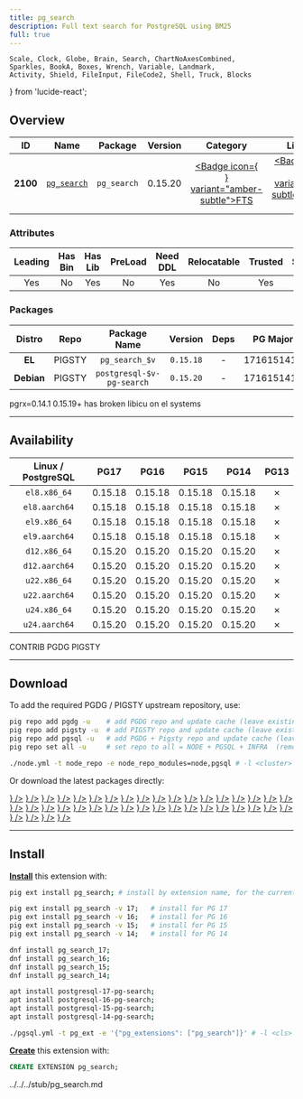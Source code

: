 ```yaml
---
title: pg_search
description: Full text search for PostgreSQL using BM25
full: true
---
```


    Scale, Clock, Globe, Brain, Search, ChartNoAxesCombined,
    Sparkles, BookA, Boxes, Wrench, Variable, Landmark,
    Activity, Shield, FileInput, FileCode2, Shell, Truck, Blocks
} from 'lucide-react';

## Overview

| <TooltipIconButton tooltip="Extension unique identifier" side="top">ID</TooltipIconButton> | <TooltipIconButton tooltip="Extension name" side="top">Name</TooltipIconButton> | <TooltipIconButton tooltip="Package name for installation" side="top">Package</TooltipIconButton> | <TooltipIconButton tooltip="Latest available extension version" side="top">Version</TooltipIconButton> | <TooltipIconButton tooltip="Extension category" side="top">Category</TooltipIconButton> | <TooltipIconButton tooltip="Open source license" side="top">License</TooltipIconButton> | <TooltipIconButton tooltip="Programming language" side="top">Lang</TooltipIconButton> |
|:--------:|:--------:|:----------:|:--------------:|:---------------------------------------:|:------------------------------------------------------:|:----:|
| **2100** | [`pg_search`](https://github.com/paradedb/paradedb/tree/dev/pg_search) | `pg_search` | 0.15.20 | <a href="/ext/fts" className="no-underline"><Badge icon={<Search />} variant="amber-subtle">FTS</Badge></a> | <a href="/ext/list/license#agpl-30" className="no-underline"><Badge icon={<Scale />} variant="red-subtle">AGPL-3.0</Badge></a> | <a href="/ext/list/lang#rust"><Badge icon={<FileCode2 />} variant="amber-subtle">Rust</Badge></a> |

### Attributes

| <TooltipIconButton tooltip="The Primary Leading extension in the Package" side="top">Leading</TooltipIconButton> | <TooltipIconButton tooltip="Contains binary utils" side="top">Has Bin</TooltipIconButton> | <TooltipIconButton tooltip="Contains .so shared library files" side="top">Has Lib</TooltipIconButton> | <TooltipIconButton tooltip="Requires preloading via shared_preload_libraries" side="top">PreLoad</TooltipIconButton> | <TooltipIconButton tooltip="Requires CREATE EXTENSION DDL command" side="top">Need DDL</TooltipIconButton> | <TooltipIconButton tooltip="Can be installed in any schema" side="top">Relocatable</TooltipIconButton> | <TooltipIconButton tooltip="Can be created by non-superuser" side="top">Trusted</TooltipIconButton> | <TooltipIconButton tooltip="Schemas used by this extension" side="top">Schemas</TooltipIconButton> |
|:-------:|:-------:|:-------:|:-------:|:--------:|:-----------:|:-------:|:-------:|
| Yes | No | Yes | No | Yes | No | Yes | `paradedb` |

### Packages

| <TooltipIconButton tooltip="Linux distribution family, EL or Debian" side="top">Distro</TooltipIconButton> | <TooltipIconButton tooltip="Package repository" side="top">Repo</TooltipIconButton> | <TooltipIconButton tooltip="The RPM/DEB Package Name Pattern (replace $v with real pg major)" side="top">Package Name</TooltipIconButton> | <TooltipIconButton tooltip="Latest package version" side="top">Version</TooltipIconButton> | <TooltipIconButton tooltip="RPM/DEB Package dependencies" side="top">Deps</TooltipIconButton> | <TooltipIconButton tooltip="Available in these PostgreSQL Major Versions" side="top">PG Major</TooltipIconButton> |
|:----------:|:--------:|:------------------------:|:-----------:|:------------:|:------------------:|
|   **EL**   | <Badge variant="amber-subtle"><span className="font-bold">PIGSTY</span></Badge> | `pg_search_$v` | `0.15.18` | - | <Badge variant="green-subtle">17</Badge><Badge variant="green-subtle">16</Badge><Badge variant="green-subtle">15</Badge><Badge variant="green-subtle">14</Badge><Badge variant="red-subtle">13</Badge> |
| **Debian** | <Badge variant="amber-subtle"><span className="font-bold">PIGSTY</span></Badge> | `postgresql-$v-pg-search` | `0.15.20` | - | <Badge variant="green-subtle">17</Badge><Badge variant="green-subtle">16</Badge><Badge variant="green-subtle">15</Badge><Badge variant="green-subtle">14</Badge><Badge variant="red-subtle">13</Badge> |


<Callout title="Comments" type="info">
    pgrx=0.14.1 0.15.19+ has broken libicu on el systems
</Callout>


------

## Availability

| <TooltipIconButton tooltip="Linux Distro Arch / PostgreSQL Major Version" side="top">Linux / PostgreSQL </TooltipIconButton> | **PG17** | **PG16** | **PG15** | **PG14** | <span className="text-red-500">**PG13**</span> |
|:-----:|:-----:|:-----:|:-----:|:-----:|:-----:|
| `el8.x86_64` | <Badge variant="amber-subtle">0.15.18</Badge> | <Badge variant="amber-subtle">0.15.18</Badge> | <Badge variant="amber-subtle">0.15.18</Badge> | <Badge variant="amber-subtle">0.15.18</Badge> | <Badge variant="red-subtle">✗</Badge> |
| `el8.aarch64` | <Badge variant="amber-subtle">0.15.18</Badge> | <Badge variant="amber-subtle">0.15.18</Badge> | <Badge variant="amber-subtle">0.15.18</Badge> | <Badge variant="amber-subtle">0.15.18</Badge> | <Badge variant="red-subtle">✗</Badge> |
| `el9.x86_64` | <Badge variant="amber-subtle">0.15.18</Badge> | <Badge variant="amber-subtle">0.15.18</Badge> | <Badge variant="amber-subtle">0.15.18</Badge> | <Badge variant="amber-subtle">0.15.18</Badge> | <Badge variant="red-subtle">✗</Badge> |
| `el9.aarch64` | <Badge variant="amber-subtle">0.15.18</Badge> | <Badge variant="amber-subtle">0.15.18</Badge> | <Badge variant="amber-subtle">0.15.18</Badge> | <Badge variant="amber-subtle">0.15.18</Badge> | <Badge variant="red-subtle">✗</Badge> |
| `d12.x86_64` | <Badge variant="amber-subtle">0.15.20</Badge> | <Badge variant="amber-subtle">0.15.20</Badge> | <Badge variant="amber-subtle">0.15.20</Badge> | <Badge variant="amber-subtle">0.15.20</Badge> | <Badge variant="red-subtle">✗</Badge> |
| `d12.aarch64` | <Badge variant="amber-subtle">0.15.20</Badge> | <Badge variant="amber-subtle">0.15.20</Badge> | <Badge variant="amber-subtle">0.15.20</Badge> | <Badge variant="amber-subtle">0.15.20</Badge> | <Badge variant="red-subtle">✗</Badge> |
| `u22.x86_64` | <Badge variant="amber-subtle">0.15.20</Badge> | <Badge variant="amber-subtle">0.15.20</Badge> | <Badge variant="amber-subtle">0.15.20</Badge> | <Badge variant="amber-subtle">0.15.20</Badge> | <Badge variant="red-subtle">✗</Badge> |
| `u22.aarch64` | <Badge variant="amber-subtle">0.15.20</Badge> | <Badge variant="amber-subtle">0.15.20</Badge> | <Badge variant="amber-subtle">0.15.20</Badge> | <Badge variant="amber-subtle">0.15.20</Badge> | <Badge variant="red-subtle">✗</Badge> |
| `u24.x86_64` | <Badge variant="amber-subtle">0.15.20</Badge> | <Badge variant="amber-subtle">0.15.20</Badge> | <Badge variant="amber-subtle">0.15.20</Badge> | <Badge variant="amber-subtle">0.15.20</Badge> | <Badge variant="red-subtle">✗</Badge> |
| `u24.aarch64` | <Badge variant="amber-subtle">0.15.20</Badge> | <Badge variant="amber-subtle">0.15.20</Badge> | <Badge variant="amber-subtle">0.15.20</Badge> | <Badge variant="amber-subtle">0.15.20</Badge> | <Badge variant="red-subtle">✗</Badge> |

<Badge variant="green-subtle"><span className="font-black">CONTRIB</span></Badge> <Badge variant="blue-subtle"><span className="font-black">PGDG</span></Badge> <Badge variant="amber-subtle"><span className="font-black">PIGSTY</span></Badge>

------

## Download

To add the required PGDG / PIGSTY upstream repository, use:

```bash tab="pig"
pig repo add pgdg -u    # add PGDG repo and update cache (leave existing repos)
pig repo add pigsty -u  # add PIGSTY repo and update cache (leave existing repos)
pig repo add pgsql -u   # add PGDG + Pigsty repo and update cache (leave existing repos)
pig repo set all -u     # set repo to all = NODE + PGSQL + INFRA  (remove existing repos)
```
```bash tab="pigsty"
./node.yml -t node_repo -e node_repo_modules=node,pgsql # -l <cluster>
```

Or download the latest packages directly:

<Files>
    <Folder name="el8.x86_64">
        <a href="https://repo.pigsty.io/yum/pgsql/el8.x86_64/pg_search_17-0.15.18-1PARADEDB.el8.x86_64.rpm"><File name="pg_search_17-0.15.18-1PARADEDB.el8.x86_64.rpm" icon={<Package className="text-emerald-500" />} /></a>
        <a href="https://repo.pigsty.io/yum/pgsql/el8.x86_64/pg_search_16-0.15.18-1PARADEDB.el8.x86_64.rpm"><File name="pg_search_16-0.15.18-1PARADEDB.el8.x86_64.rpm" icon={<Package className="text-emerald-500" />} /></a>
        <a href="https://repo.pigsty.io/yum/pgsql/el8.x86_64/pg_search_15-0.15.18-1PARADEDB.el8.x86_64.rpm"><File name="pg_search_15-0.15.18-1PARADEDB.el8.x86_64.rpm" icon={<Package className="text-emerald-500" />} /></a>
        <a href="https://repo.pigsty.io/yum/pgsql/el8.x86_64/pg_search_14-0.15.18-1PARADEDB.el8.x86_64.rpm"><File name="pg_search_14-0.15.18-1PARADEDB.el8.x86_64.rpm" icon={<Package className="text-emerald-500" />} /></a>
    </Folder>
    <Folder name="el8.aarch64">
        <a href="https://repo.pigsty.io/yum/pgsql/el8.aarch64/pg_search_17-0.15.18-1PARADEDB.el8.aarch64.rpm"><File name="pg_search_17-0.15.18-1PARADEDB.el8.aarch64.rpm" icon={<Package className="text-orange-500" />} /></a>
        <a href="https://repo.pigsty.io/yum/pgsql/el8.aarch64/pg_search_16-0.15.18-1PARADEDB.el8.aarch64.rpm"><File name="pg_search_16-0.15.18-1PARADEDB.el8.aarch64.rpm" icon={<Package className="text-orange-500" />} /></a>
        <a href="https://repo.pigsty.io/yum/pgsql/el8.aarch64/pg_search_15-0.15.18-1PARADEDB.el8.aarch64.rpm"><File name="pg_search_15-0.15.18-1PARADEDB.el8.aarch64.rpm" icon={<Package className="text-orange-500" />} /></a>
        <a href="https://repo.pigsty.io/yum/pgsql/el8.aarch64/pg_search_14-0.15.18-1PARADEDB.el8.aarch64.rpm"><File name="pg_search_14-0.15.18-1PARADEDB.el8.aarch64.rpm" icon={<Package className="text-orange-500" />} /></a>
    </Folder>
    <Folder name="el9.x86_64">
        <a href="https://repo.pigsty.io/yum/pgsql/el9.x86_64/pg_search_17-0.15.18-1PARADEDB.el9.x86_64.rpm"><File name="pg_search_17-0.15.18-1PARADEDB.el9.x86_64.rpm" icon={<Package className="text-emerald-500" />} /></a>
        <a href="https://repo.pigsty.io/yum/pgsql/el9.x86_64/pg_search_16-0.15.18-1PARADEDB.el9.x86_64.rpm"><File name="pg_search_16-0.15.18-1PARADEDB.el9.x86_64.rpm" icon={<Package className="text-emerald-500" />} /></a>
        <a href="https://repo.pigsty.io/yum/pgsql/el9.x86_64/pg_search_15-0.15.18-1PARADEDB.el9.x86_64.rpm"><File name="pg_search_15-0.15.18-1PARADEDB.el9.x86_64.rpm" icon={<Package className="text-emerald-500" />} /></a>
        <a href="https://repo.pigsty.io/yum/pgsql/el9.x86_64/pg_search_14-0.15.18-1PARADEDB.el9.x86_64.rpm"><File name="pg_search_14-0.15.18-1PARADEDB.el9.x86_64.rpm" icon={<Package className="text-emerald-500" />} /></a>
    </Folder>
    <Folder name="el9.aarch64">
        <a href="https://repo.pigsty.io/yum/pgsql/el9.aarch64/pg_search_17-0.15.18-1PARADEDB.el9.aarch64.rpm"><File name="pg_search_17-0.15.18-1PARADEDB.el9.aarch64.rpm" icon={<Package className="text-orange-500" />} /></a>
        <a href="https://repo.pigsty.io/yum/pgsql/el9.aarch64/pg_search_16-0.15.18-1PARADEDB.el9.aarch64.rpm"><File name="pg_search_16-0.15.18-1PARADEDB.el9.aarch64.rpm" icon={<Package className="text-orange-500" />} /></a>
        <a href="https://repo.pigsty.io/yum/pgsql/el9.aarch64/pg_search_15-0.15.18-1PARADEDB.el9.aarch64.rpm"><File name="pg_search_15-0.15.18-1PARADEDB.el9.aarch64.rpm" icon={<Package className="text-orange-500" />} /></a>
        <a href="https://repo.pigsty.io/yum/pgsql/el9.aarch64/pg_search_14-0.15.18-1PARADEDB.el9.aarch64.rpm"><File name="pg_search_14-0.15.18-1PARADEDB.el9.aarch64.rpm" icon={<Package className="text-orange-500" />} /></a>
    </Folder>
    <Folder name="d12.x86_64">
        <a href="https://repo.pigsty.io/apt/pgsql/bookworm/pool/main/p/postgresql-17-pg-search/postgresql-17-pg-search_0.15.20_amd64.deb"><File name="postgresql-17-pg-search_0.15.20_amd64.deb" icon={<Box className="text-emerald-500" />} /></a>
        <a href="https://repo.pigsty.io/apt/pgsql/bookworm/pool/main/p/postgresql-16-pg-search/postgresql-16-pg-search_0.15.20_amd64.deb"><File name="postgresql-16-pg-search_0.15.20_amd64.deb" icon={<Box className="text-emerald-500" />} /></a>
        <a href="https://repo.pigsty.io/apt/pgsql/bookworm/pool/main/p/postgresql-15-pg-search/postgresql-15-pg-search_0.15.20_amd64.deb"><File name="postgresql-15-pg-search_0.15.20_amd64.deb" icon={<Box className="text-emerald-500" />} /></a>
        <a href="https://repo.pigsty.io/apt/pgsql/bookworm/pool/main/p/postgresql-14-pg-search/postgresql-14-pg-search_0.15.20_amd64.deb"><File name="postgresql-14-pg-search_0.15.20_amd64.deb" icon={<Box className="text-emerald-500" />} /></a>
    </Folder>
    <Folder name="d12.aarch64">
        <a href="https://repo.pigsty.io/apt/pgsql/bookworm/pool/main/p/postgresql-17-pg-search/postgresql-17-pg-search_0.15.20_arm64.deb"><File name="postgresql-17-pg-search_0.15.20_arm64.deb" icon={<Box className="text-orange-500" />} /></a>
        <a href="https://repo.pigsty.io/apt/pgsql/bookworm/pool/main/p/postgresql-16-pg-search/postgresql-16-pg-search_0.15.20_arm64.deb"><File name="postgresql-16-pg-search_0.15.20_arm64.deb" icon={<Box className="text-orange-500" />} /></a>
        <a href="https://repo.pigsty.io/apt/pgsql/bookworm/pool/main/p/postgresql-15-pg-search/postgresql-15-pg-search_0.15.20_arm64.deb"><File name="postgresql-15-pg-search_0.15.20_arm64.deb" icon={<Box className="text-orange-500" />} /></a>
        <a href="https://repo.pigsty.io/apt/pgsql/bookworm/pool/main/p/postgresql-14-pg-search/postgresql-14-pg-search_0.15.20_arm64.deb"><File name="postgresql-14-pg-search_0.15.20_arm64.deb" icon={<Box className="text-orange-500" />} /></a>
    </Folder>
    <Folder name="u22.x86_64">
        <a href="https://repo.pigsty.io/apt/pgsql/jammy/pool/main/p/postgresql-17-pg-search/postgresql-17-pg-search_0.15.20_amd64.deb"><File name="postgresql-17-pg-search_0.15.20_amd64.deb" icon={<Box className="text-emerald-500" />} /></a>
        <a href="https://repo.pigsty.io/apt/pgsql/jammy/pool/main/p/postgresql-16-pg-search/postgresql-16-pg-search_0.15.20_amd64.deb"><File name="postgresql-16-pg-search_0.15.20_amd64.deb" icon={<Box className="text-emerald-500" />} /></a>
        <a href="https://repo.pigsty.io/apt/pgsql/jammy/pool/main/p/postgresql-15-pg-search/postgresql-15-pg-search_0.15.20_amd64.deb"><File name="postgresql-15-pg-search_0.15.20_amd64.deb" icon={<Box className="text-emerald-500" />} /></a>
        <a href="https://repo.pigsty.io/apt/pgsql/jammy/pool/main/p/postgresql-14-pg-search/postgresql-14-pg-search_0.15.20_amd64.deb"><File name="postgresql-14-pg-search_0.15.20_amd64.deb" icon={<Box className="text-emerald-500" />} /></a>
    </Folder>
    <Folder name="u22.aarch64">
        <a href="https://repo.pigsty.io/apt/pgsql/jammy/pool/main/p/postgresql-17-pg-search/postgresql-17-pg-search_0.15.20_arm64.deb"><File name="postgresql-17-pg-search_0.15.20_arm64.deb" icon={<Box className="text-orange-500" />} /></a>
        <a href="https://repo.pigsty.io/apt/pgsql/jammy/pool/main/p/postgresql-16-pg-search/postgresql-16-pg-search_0.15.20_arm64.deb"><File name="postgresql-16-pg-search_0.15.20_arm64.deb" icon={<Box className="text-orange-500" />} /></a>
        <a href="https://repo.pigsty.io/apt/pgsql/jammy/pool/main/p/postgresql-15-pg-search/postgresql-15-pg-search_0.15.20_arm64.deb"><File name="postgresql-15-pg-search_0.15.20_arm64.deb" icon={<Box className="text-orange-500" />} /></a>
        <a href="https://repo.pigsty.io/apt/pgsql/jammy/pool/main/p/postgresql-14-pg-search/postgresql-14-pg-search_0.15.20_arm64.deb"><File name="postgresql-14-pg-search_0.15.20_arm64.deb" icon={<Box className="text-orange-500" />} /></a>
    </Folder>
    <Folder name="u24.x86_64">
        <a href="https://repo.pigsty.io/apt/pgsql/noble/pool/main/p/postgresql-17-pg-search/postgresql-17-pg-search_0.15.20_amd64.deb"><File name="postgresql-17-pg-search_0.15.20_amd64.deb" icon={<Box className="text-emerald-500" />} /></a>
        <a href="https://repo.pigsty.io/apt/pgsql/noble/pool/main/p/postgresql-16-pg-search/postgresql-16-pg-search_0.15.20_amd64.deb"><File name="postgresql-16-pg-search_0.15.20_amd64.deb" icon={<Box className="text-emerald-500" />} /></a>
        <a href="https://repo.pigsty.io/apt/pgsql/noble/pool/main/p/postgresql-15-pg-search/postgresql-15-pg-search_0.15.20_amd64.deb"><File name="postgresql-15-pg-search_0.15.20_amd64.deb" icon={<Box className="text-emerald-500" />} /></a>
        <a href="https://repo.pigsty.io/apt/pgsql/noble/pool/main/p/postgresql-14-pg-search/postgresql-14-pg-search_0.15.20_amd64.deb"><File name="postgresql-14-pg-search_0.15.20_amd64.deb" icon={<Box className="text-emerald-500" />} /></a>
    </Folder>
    <Folder name="u24.aarch64">
        <a href="https://repo.pigsty.io/apt/pgsql/noble/pool/main/p/postgresql-17-pg-search/postgresql-17-pg-search_0.15.20_arm64.deb"><File name="postgresql-17-pg-search_0.15.20_arm64.deb" icon={<Box className="text-orange-500" />} /></a>
        <a href="https://repo.pigsty.io/apt/pgsql/noble/pool/main/p/postgresql-16-pg-search/postgresql-16-pg-search_0.15.20_arm64.deb"><File name="postgresql-16-pg-search_0.15.20_arm64.deb" icon={<Box className="text-orange-500" />} /></a>
        <a href="https://repo.pigsty.io/apt/pgsql/noble/pool/main/p/postgresql-15-pg-search/postgresql-15-pg-search_0.15.20_arm64.deb"><File name="postgresql-15-pg-search_0.15.20_arm64.deb" icon={<Box className="text-orange-500" />} /></a>
        <a href="https://repo.pigsty.io/apt/pgsql/noble/pool/main/p/postgresql-14-pg-search/postgresql-14-pg-search_0.15.20_arm64.deb"><File name="postgresql-14-pg-search_0.15.20_arm64.deb" icon={<Box className="text-orange-500" />} /></a>
    </Folder>
</Files>

------

## Install

[**Install**](/docs/pgsql/ext/install) this extension with:

```bash tab="pig"
pig ext install pg_search; # install by extension name, for the current active PG version

pig ext install pg_search -v 17;   # install for PG 17
pig ext install pg_search -v 16;   # install for PG 16
pig ext install pg_search -v 15;   # install for PG 15
pig ext install pg_search -v 14;   # install for PG 14
```
```bash tab="yum" 
dnf install pg_search_17;
dnf install pg_search_16;
dnf install pg_search_15;
dnf install pg_search_14;
```
```bash tab="apt" 
apt install postgresql-17-pg-search;
apt install postgresql-16-pg-search;
apt install postgresql-15-pg-search;
apt install postgresql-14-pg-search;
```
```bash tab="ansible"
./pgsql.yml -t pg_ext -e '{"pg_extensions": ["pg_search"]}' # -l <cls>
```

[**Create**](/docs/pgsql/ext/create) this extension with:

```sql
CREATE EXTENSION pg_search;
```


<include>../../../stub/pg_search.md</include>
